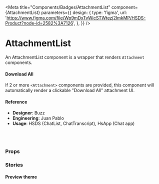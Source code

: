 
<Meta
  title="Components/Badges/AttachmentList"
  component={AttachmentList}
  parameters={{
    design: {
      type: 'figma',
      url:
        'https://www.figma.com/file/Wp9mDxTvWicSTWtezj2ImkMP/HSDS-Product?node-id=2582%3A7126',
    },
  }}
/>

# AttachmentList

An AttachmentList component is a wrapper that renders `Attachment` components.

#### Download All

If 2 or more `<Attachment>` components are provided, this component will automatically render a clickable "Download All" attachment UI.

<Canvas>
  <Story name="AttachmentList">
    <AttachmentList onDownloadAllClick={action('Download all')}>
      <Attachment
        name="parrot.png"
        url="http://google.com/"
        size="5KB"
        onClick={action('on-click')}
      />
      <Attachment
        name="parrot2.png"
        url="http://google.com/"
        size="5KB"
        onClick={action('on-click')}
      />
      <Attachment
        name="parrot3-with-a-really-long-name.png"
        size="5KB"
        onClick={action('on-click')}
      />
    </AttachmentList>
  </Story>
</Canvas>

#### Reference

- **Designer**: Buzz
- **Engineering**: Juan Pablo
- **Usage**: HSDS (ChatList, ChatTranscript), HsApp (Chat app)

<br />
<br />

### Props

<ArgsTable of={AttachmentList} />

### Stories

#### Preview theme

<Canvas>
  <Story name="AttachmentList with preview">
    <Attachment.Provider theme="preview">
      <AttachmentList>
        <Attachment
          imageUrl="https://img.buzzfeed.com/buzzfeed-static/static/2014-12/5/11/enhanced/webdr06/longform-original-7538-1417798667-22.jpg?downsize=715:*&output-format=auto&output-quality=auto"
          state="error"
        />
        <Attachment
          imageUrl="http://matthewjamestaylor.com/img/illustrations/large/how-to-convert-a-liquid-layout-to-fixed-width.jpg"
          name="how-to-convert-a-liquid-layout-to-fixed-width.jpg"
        />
        <Attachment name="attachment-coming-soon.md" />
        <Attachment name="with-url.md" url="http://google.com/" />
      </AttachmentList>
    </Attachment.Provider>
  </Story>
</Canvas>
